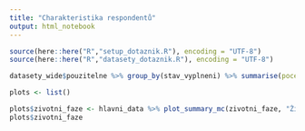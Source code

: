 ```yaml
---
title: "Charakteristika respondentů"
output: html_notebook
---
```


```r
source(here::here("R","setup_dotaznik.R"), encoding = "UTF-8")
source(here::here("R","datasety_dotaznik.R"), encoding = "UTF-8")

```

```r
datasety_wide$pouzitelne %>% group_by(stav_vyplneni) %>% summarise(pocet = n())
```

```r
plots <- list()
```


```r
plots$zivotni_faze <- hlavni_data %>% plot_summary_mc(zivotni_faze, "Životní fáze", title_hjust = 0.5)
plots$zivotni_faze
```
